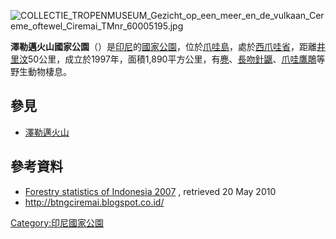 {{No footnotes|time=2021-04-09T03:16:25+00:00}}
[[Image:COLLECTIE_TROPENMUSEUM_Gezicht_op_een_meer_en_de_vulkaan_Cereme_oftewel_Ciremai_TMnr_60005195.jpg|right]]
{{coord|6|55|S|108|20|E|display=title}}


'''澤勒邁火山國家公園'''（{{lang-id|Taman Nasional Gunung Ciremai}}）是[[印尼|印尼]]的[[國家公園|國家公園]]，位於[[爪哇島|爪哇島]]，處於[[西爪哇省|西爪哇省]]，距離[[井里汶|井里汶]]50公里，成立於1997年，面積1,890平方公里，有[[麂|麂]]、[[長吻針鼴|長吻針鼴]]、[[爪哇鷹鵰|爪哇鷹鵰]]等野生動物棲息。

==參見==
*[[澤勒邁火山|澤勒邁火山]]

==參考資料==
* [http://www.dephut.go.id/files/Stat_2007.pdf Forestry statistics of Indonesia 2007] {{Wayback|url=http://www.dephut.go.id/files/Stat_2007.pdf |date=20130405073526 }}, retrieved 20 May 2010
* http://btngciremai.blogspot.co.id/ {{Wayback|url=http://btngciremai.blogspot.co.id/ |date=20180331235123 }}

{{Indonesia-geo-stub}}
[[Category:印尼國家公園|Category:印尼國家公園]]